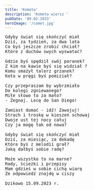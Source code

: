 ```yaml
---
title: 'Kometa'
description: 'Kometa wiersz '
pubDate: '09.02.2023'
heroImage: '/comet.jpg'
---
```

<pre>
Gdyby świat się skończyć miał
Dziś, za tydzień, za dwa lata
Co byś jeszcze zrobić chciał?
Które z duchów swych wyswatać?

Gdzie byś spędził swój poranek?
Z kim na kawie byś się widział ?
Komu smażył talerz grzanek?
Kota w pręgi byś pomiział?

Czy przepraszam by wybrzmiało
Do kolegi zgniewanego?
Miłe słowo to za mało? 
- Żegnaj. Lecę do San Diego! 

Zamiast dumać - idź! Zawojuj!
Strach i troskę w kieszeń schowaj
Dwoje ust tej nocy całuj
Czy ja mogę tak od nowa?

Gdyby świat się skończyć miał
Dziś, za miesiąc, za dekadę 
Które byś z melodii grał?
Jaką dałbyś sobie radę?

Może wszystko to na marne? 
Rady, ścieżki i przepisy
Mam gdzieś w sobie cichą wiarę
Że odpowiedź znajdę w ciszy

Dzikowo 15.09.2023 r.

</pre>

